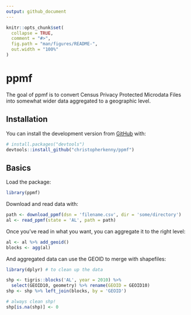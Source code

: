 ```yaml
---
output: github_document
---
```


<!-- README.md is generated from README.Rmd. Please edit that file -->

```r
knitr::opts_chunk$set(
  collapse = TRUE,
  comment = "#>",
  fig.path = "man/figures/README-",
  out.width = "100%"
)
```

# ppmf

<!-- badges: start -->
<!-- badges: end -->

The goal of ppmf is to convert Census Privacy Protected Microdata Files into somewhat wider data aggregated to a geographic level.

## Installation

You can install the development version from [GitHub](https://github.com/) with:

``` r
# install.packages("devtools")
devtools::install_github("christopherkenny/ppmf")
```
## Basics
Load the package:
```r
library(ppmf)
```

Download and read data with:
```r
path <- download_ppmf(dsn = 'filename.csv', dir = 'some/directory')
al <- read_ppmf(state = 'AL', path = path)
```

Once you've read in what you want, you can aggregate it to the right level:
```r
al <- al %>% add_geoid()
blocks <- agg(al)
```

And aggregated data can use the GEOID to merge with shapefiles:
```r
library(dplyr) # to clean up the data

shp <- tigris::blocks('AL', year = 2010) %>% 
  select(GEOID10, geometry) %>% rename(GEOID = GEOID10)
shp <- shp %>% left_join(blocks, by = 'GEOID')

# always clean shp!
shp[is.na(shp)] <- 0
```


